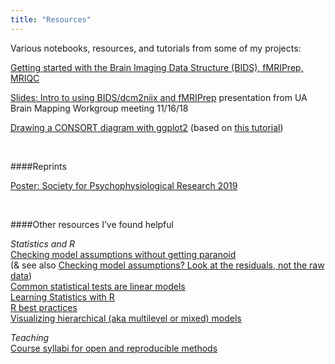 ```yaml
---
title: "Resources"
---
```



Various notebooks, resources, and tutorials from some of my projects:

[Getting started with the Brain Imaging Data Structure (BIDS), fMRIPrep, MRIQC](/BIDS-fmriprep-MRIQC.html)

[Slides: Intro to using BIDS/dcm2niix and fMRIPrep](https://docs.google.com/presentation/d/1aktNfhYLQHAY-5WCCxUQh2xHBFT4nkJb7VTzTWqdu5c/edit#slide=id.gc6f73a04f_0_0) presentation from UA Brain Mapping Workgroup meeting 11/16/18 

[Drawing a CONSORT diagram with ggplot2](/ggplot2-CONSORT.html) (based on [this tutorial](https://rpubs.com/phiggins/461686))

<p>&nbsp;<p>
####Reprints

[Poster: Society for Psychophysiological Research 2019](/SPR-2019-poster_Seeley.pdf)

<p>&nbsp;<p>
####Other resources I've found helpful

_Statistics and R_<br>
[Checking model assumptions without getting paranoid](https://janhove.github.io/analysis/2018/04/25/graphical-model-checking)<br>(& see also [Checking model assumptions? Look at the residuals, not the raw data](https://datahowler.wordpress.com/2018/08/04/checking-model-assumptions-look-at-the-residuals-not-the-raw-data/))<br>
[Common statistical tests are linear models](https://lindeloev.github.io/tests-as-linear/)<br>
[Learning Statistics with R](https://learningstatisticswithr.com)<br>
[R best practices](https://kdestasio.github.io/post/r_best_practices/)<br>
[Visualizing hierarchical (aka multilevel or mixed) models](http://mfviz.com/hierarchical-models/)<br>

_Teaching_<br>
[Course syllabi for open and reproducible methods](https://osf.io/vkhbt/)